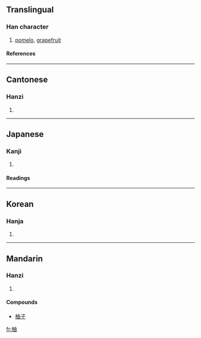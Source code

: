 ==Translingual==
===Han character===
{{Han char|rn=75|rad=木|as=05|sn=9|four=4596<sub>0</sub>|canj=木中田 (DLW)}}
# [[pomelo]], [[grapefruit]]
====References====
{{Han ref|kx=0519.120|dkj=14629|dj=0907.120|hdz=21182.050|uh=67DA|ud=26586|bh=AC63|bd=44131}}

----
==Cantonese==
===Hanzi===
{{yue-hanzi|jyut=|y=yau2, yau6}}
# {{defn|Cantonese}}

----
==Japanese==
===Kanji===
{{ja-kanji|grade=|rs=木05}}
# {{defn|Japanese}} 
====Readings====
{{ja-readings|on=[[ゆ]] (yu)|kun=[[ゆず]] (yuzu)}}
 

----
==Korean==
===Hanja===
{{ko-hanja|hangeul=[[유]], [[축]]|eumhun=|rv=yu, chuk|mr=yu, ch'uk|y=yu, chwuk}}
# {{defn|Korean}}

----
==Mandarin==
===Hanzi===
{{cmn-hanzi|pin=[[yóu]] ([[you2]]), [[yòu]] ([[you4]]), [[zhú]] ([[zhu2]])|wg=yu<sup>2</sup>, yu<sup>4</sup>, chu<sup>2</sup>}}
# {{defn|Mandarin}}

====Compounds====
*[[柚子]]

[[fr:柚]]